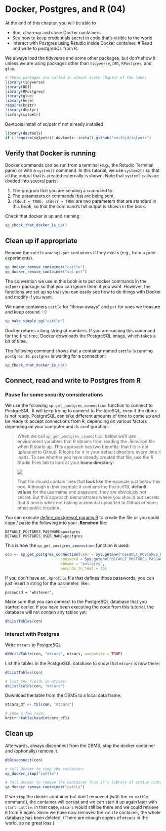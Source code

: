 # Docker, Postgres, and R (04)

At the end of this chapter, you will be able to 

  * Run, clean-up and close Docker containers.
  * See how to keep credentials secret in code that's visible to the world.
  * Interact with Postgres using Rstudio inside Docker container.
  # Read and write to postgreSQL from R.


We always load the tidyverse and some other packages, but don't show it unless we are using packages other than `tidyverse`, `DBI`, `RPostgres`, and `glue`.
```r
# These packages are called in almost every chapter of the book:
library(tidyverse)
library(DBI)
library(RPostgres)
library(glue)
library(here)
require(knitr)
library(dbplyr)
library(sqlpetr)
```

Devtools install of sqlpetr if not already installed
```r
library(devtools)
if (!require(sqlpetr)) devtools::install_github("smithjd/sqlpetr")

```


## Verify that Docker is running

Docker commands can be run from a terminal (e.g., the Rstudio Terminal pane) or with a `system()` command.  In this tutorial, we use `system2()` so that all the output that is created externally is shown.  Note that `system2` calls are divided into several parts:

1. The program that you are sending a command to.
2. The parameters or commands that are being sent.
3. `stdout = TRUE, stderr = TRUE` are two parameters that are standard in this book, so that the command's full output is shown in the book.

Check that docker is up and running:

```r
sp_check_that_docker_is_up()
```

## Clean up if appropriate
Remove the `cattle` and `sql-pet` containers if they exists (e.g., from a prior experiments).  
```r
sp_docker_remove_container("cattle")
sp_docker_remove_container("sql-pet")
```

The convention we use in this book is to put docker commands in the `sqlpetr` package so that you can ignore them if you want.  However, the functions are set up so that you can easily see how to do things with Docker and modify if you want.

We name containers `cattle` for "throw-aways" and `pet` for ones we treasure and keep around.  :-)
```r
sp_make_simple_pg("cattle")

```

Docker returns a long string of numbers.  If you are running this command for the first time, Docker downloads the PostgreSQL image, which takes a bit of time.

The following command shows that a container named `cattle` is running `postgres:10`.  `postgres` is waiting for a connection:
```r
sp_check_that_docker_is_up()

```
## Connect, read and write to Postgres from R

### Pause for some security considerations

We use the following `sp_get_postgres_connection` function to connect to PostgreSQL.  It will keep trying to connect to PostgreSQL, even if the dbms is not ready.  PostgreSQL can take different amounts of time to come up and be ready to accept connections from R, depending on various factors depending on your computer and its configuration.

> When we call `sp_get_postgres_connection` below we'll use environment variables that R obtains from reading the *.Renviron* file when R starts up.  This approach has two benefits: that file is not uploaded to Github. R looks for it in your default directory every time it loads.  To see whether you have already created that file, use the R Studio Files tab to look at your **home directory**:
>
![](screenshots/locate-renviron-file.png)
>
> That file should contain lines that **look like** the example just below this box. Although in this example it contains the PostreSQL <b>default values</b> for the username and password, they are obvioiusly not secret.  But this approach demonstrates where you should put secrets that R needs while not risking accidental uploaded to Github or some other public location..

You can execute [define_postgresql_params.R](define_postgresql_params.R) to create the file or you could copy / paste the following into your **.Renviron** file:
```
DEFAULT_POSTGRES_PASSWORD=postgres
DEFAULT_POSTGRES_USER_NAME=postgres
```


This is how the `sp_get_postgres_connection` function is used:
```r
con <- sp_get_postgres_connection(user = Sys.getenv("DEFAULT_POSTGRES_USER_NAME"),
                         password = Sys.getenv("DEFAULT_POSTGRES_PASSWORD"),
                         dbname = "postgres",
                         seconds_to_test = 10)
```
If you don't have an `.Rprofile` file that defines those passwords, you can just insert a string for the parameter, like:

  `password = 'whatever',`

Make sure that you can connect to the PostgreSQL database that you started earlier. If you have been executing the code from this tutorial, the database will not contain any tables yet:

```r
dbListTables(con)
```
<!--
The following needs to be expanded and explained -- it doesn't stand on its own as written.
### Alternative: put the database password in an environment file

The goal is to put the password in an untracked file that will **not** be committed in your source code repository. Your code can reference the name of the variable, but the value of that variable will not appear in open text in your source code.

We have chosen to call the file `dev_environment.csv` in the current working directory where you are executing this script. That file name appears in the `.gitignore` file, so that you will not accidentally commit it. We are going to create that file now.

You will be prompted for the database password. By default, a PostgreSQL database defines a database user named `postgres`, whose password is `postgres`. If you have changed the password or created a new user with a different password, then enter those new values when prompted. Otherwise, enter `postgres` and `postgres` at the two prompts.

In an interactive environment, you could execute a snippet of code that prompts the user for their username and password with the following snippet (which isn't run in the book):

Your password is still in plain text in the file, `dev_environment.csv`, so you should protect that file from exposure. However, you do not need to worry about committing that file accidentally to your git repository, because the name of the file appears in the `.gitignore` file.

For security, we use values from the `environment_variables` data.frame, rather than keeping the `username` and `password` in plain text in a source file.
-->
### Interact with Postgres

Write `mtcars` to PostgreSQL
```r
dbWriteTable(con, "mtcars", mtcars, overwrite = TRUE)
```

List the tables in the PostgreSQL database to show that `mtcars` is now there:

```r
dbListTables(con)

# list the fields in mtcars:
dbListFields(con, "mtcars")
```

Download the table from the DBMS to a local data frame:
```r
mtcars_df <- tbl(con, "mtcars")

# Show a few rows:
knitr::kable(head(mtcars_df))
```

## Clean up

Afterwards, always disconnect from the DBMS, stop the docker container and (optionally) remove it.
```r
dbDisconnect(con)

# tell Docker to stop the container:
sp_docker_stop("cattle")

# Tell Docker to remove the container from it's library of active containers:
sp_docker_remove_container("cattle")
```

If we `stop` the docker container but don't remove it (with the `rm cattle` command), the container will persist and we can start it up again later with `start cattle`.  In that case, `mtcars` would still be there and we could retrieve it from R again.  Since we have now removed the `cattle` container, the whole database has been deleted.  (There are enough copies of `mtcars` in the world, so no great loss.)
